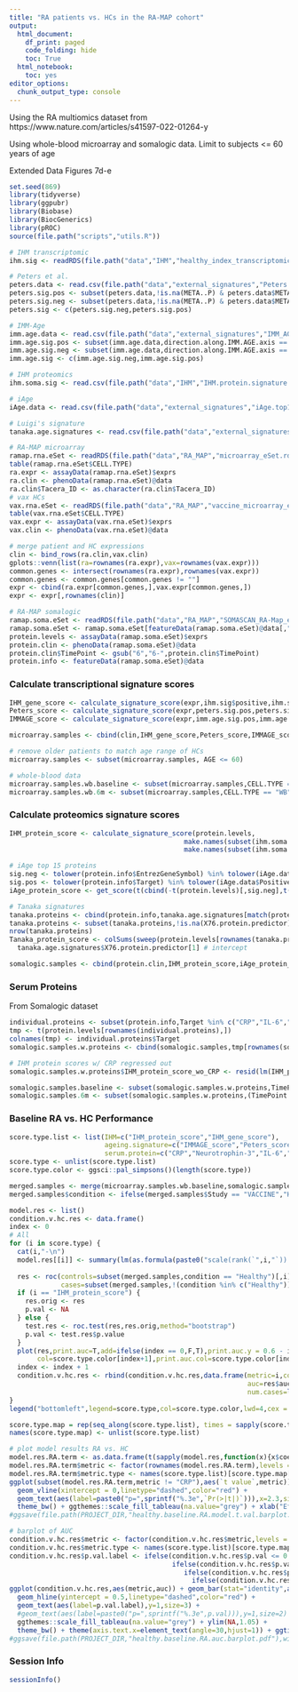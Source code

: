 ---
title: "RA patients vs. HCs in the RA-MAP cohort"
output:
  html_document:
    df_print: paged
    code_folding: hide
    toc: True
  html_notebook:
    toc: yes
editor_options:
  chunk_output_type: console
---

Using the RA multiomics dataset from https://www.nature.com/articles/s41597-022-01264-y

Using whole-blood microarray and somalogic data. Limit to subjects <= 60 years of age

Extended Data Figures 7d-e
```{r setup,message=F}
set.seed(869)
library(tidyverse)
library(ggpubr)
library(Biobase)
library(BiocGenerics)
library(pROC)
source(file.path("scripts","utils.R"))

# IHM transcriptomic
ihm.sig <- readRDS(file.path("data","IHM","healthy_index_transcriptomic_signature_2021_04_19.rds"))

# Peters et al.
peters.data <- read.csv(file.path("data","external_signatures","Peters.Supp.Data.1.gene.age.association.csv"),stringsAsFactors = F)
peters.sig.pos <- subset(peters.data,!is.na(META..P) & peters.data$META.Direction == "+")$NEW.Gene.ID
peters.sig.neg <- subset(peters.data,!is.na(META..P) & peters.data$META.Direction == "-")$NEW.Gene.ID
peters.sig <- c(peters.sig.neg,peters.sig.pos)

# IMM-Age
imm.age.data <- read.csv(file.path("data","external_signatures","IMM_AGE.transcriptional.signature.txt"),sep = "\t")
imm.age.sig.pos <- subset(imm.age.data,direction.along.IMM.AGE.axis == 1)$gene.symbol
imm.age.sig.neg <- subset(imm.age.data,direction.along.IMM.AGE.axis == -1)$gene.symbol
imm.age.sig <- c(imm.age.sig.neg,imm.age.sig.pos)

# IHM proteomics 
ihm.soma.sig <- read.csv(file.path("data","IHM","IHM.protein.signature.txt"),sep = "\t",strip.white = T,stringsAsFactors = F)

# iAge
iAge.data <- read.csv(file.path("data","external_signatures","iAge.top15.contributors.csv"))

# Luigi's signature
tanaka.age.signatures <- read.csv(file.path("data","external_signatures","tanaka.somalogic.age.signatures.csv"))

# RA-MAP microarray
ramap.rna.eSet <- readRDS(file.path("data","RA_MAP","microarray_eSet.rds"))
table(ramap.rna.eSet$CELL.TYPE)
ra.expr <- assayData(ramap.rna.eSet)$exprs
ra.clin <- phenoData(ramap.rna.eSet)@data
ra.clin$Tacera_ID <- as.character(ra.clin$Tacera_ID)
# vax HCs
vax.rna.eSet <- readRDS(file.path("data","RA_MAP","vaccine_microarray_eSet.rds"))
table(vax.rna.eSet$CELL.TYPE)
vax.expr <- assayData(vax.rna.eSet)$exprs
vax.clin <- phenoData(vax.rna.eSet)@data

# merge patient and HC expressions
clin <- bind_rows(ra.clin,vax.clin)
gplots::venn(list(ra=rownames(ra.expr),vax=rownames(vax.expr)))
common.genes <- intersect(rownames(ra.expr),rownames(vax.expr))
common.genes <- common.genes[common.genes != ""]
expr <- cbind(ra.expr[common.genes,],vax.expr[common.genes,])
expr <- expr[,rownames(clin)]

# RA-MAP somalogic
ramap.soma.eSet <- readRDS(file.path("data","RA_MAP","SOMASCAN_RA-Map_eSet.rds"))
ramap.soma.eSet <- ramap.soma.eSet[featureData(ramap.soma.eSet)@data[,"ColCheck"] == "PASS",ramap.soma.eSet$RowCheck == "PASS"]
protein.levels <- assayData(ramap.soma.eSet)$exprs
protein.clin <- phenoData(ramap.soma.eSet)@data
protein.clin$TimePoint <- gsub("6","6-",protein.clin$TimePoint)
protein.info <- featureData(ramap.soma.eSet)@data
```

### Calculate transcriptional signature scores
```{r score,out.width="900px"}
IHM_gene_score <- calculate_signature_score(expr,ihm.sig$positive,ihm.sig$negative)
Peters_score <- calculate_signature_score(expr,peters.sig.pos,peters.sig.neg)
IMMAGE_score <- calculate_signature_score(expr,imm.age.sig.pos,imm.age.sig.neg)

microarray.samples <- cbind(clin,IHM_gene_score,Peters_score,IMMAGE_score)

# remove older patients to match age range of HCs
microarray.samples <- subset(microarray.samples, AGE <= 60)

# whole-blood data
microarray.samples.wb.baseline <- subset(microarray.samples,CELL.TYPE == "WB" & TIME %in% c("Baseline","Visit_1"))
microarray.samples.wb.6m <- subset(microarray.samples,CELL.TYPE == "WB" & TIME %in% c("6-month","Visit_1"))
```

### Calculate proteomics signature scores
```{r score.proteins,out.width="900px"}
IHM_protein_score <- calculate_signature_score(protein.levels,
                                            make.names(subset(ihm.soma.sig,direction == "positive")$SomaId),
                                            make.names(subset(ihm.soma.sig,direction == "negative")$SomaId))

# iAge top 15 proteins
sig.neg <- tolower(protein.info$EntrezGeneSymbol) %in% tolower(iAge.data$Negative) | tolower(protein.info$Target) %in% tolower(iAge.data$Negative) 
sig.pos <- tolower(protein.info$Target) %in% tolower(iAge.data$Positive) | tolower(protein.info$Target) %in% tolower(iAge.data$Positive)
iAge_protein_score <- get_score(t(cbind(-t(protein.levels)[,sig.neg],t(protein.levels)[,sig.pos])))

# Tanaka signatures
tanaka.proteins <- cbind(protein.info,tanaka.age.signatures[match(protein.info$SomaId,tanaka.age.signatures$SOMAID),])
tanaka.proteins <- subset(tanaka.proteins,!is.na(X76.protein.predictor))
nrow(tanaka.proteins)
Tanaka_protein_score <- colSums(sweep(protein.levels[rownames(tanaka.proteins),],1,tanaka.proteins$X76.protein.predictor,"*")) +
  tanaka.age.signatures$X76.protein.predictor[1] # intercept

somalogic.samples <- cbind(protein.clin,IHM_protein_score,iAge_protein_score,Tanaka_protein_score)
```

### Serum Proteins
From Somalogic dataset
```{r single.proteins}
individual.proteins <- subset(protein.info,Target %in% c("CRP","IL-6","MIG","Neurotrophin-3","MIC-1"))
tmp <- t(protein.levels[rownames(individual.proteins),])
colnames(tmp) <- individual.proteins$Target
somalogic.samples.w.proteins <- cbind(somalogic.samples,tmp[rownames(somalogic.samples),])

# IHM protein scores w/ CRP regressed out
somalogic.samples.w.proteins$IHM_protein_score_wo_CRP <- resid(lm(IHM_protein_score ~ CRP,somalogic.samples.w.proteins))

somalogic.samples.baseline <- subset(somalogic.samples.w.proteins,TimePoint == "Baseline")
somalogic.samples.6m <- subset(somalogic.samples.w.proteins,(TimePoint == "6month" & SampleGroup != "HC") | SampleGroup == "HC")
```

### Baseline RA vs. HC Performance
```{r baseline.performance}
score.type.list <- list(IHM=c("IHM_protein_score","IHM_gene_score"),
                        ageing.signature=c("IMMAGE_score","Peters_score","iAge_protein_score","Tanaka_protein_score"),
                        serum.protein=c("CRP","Neurotrophin-3","IL-6","MIG","MIC-1"))
score.type <- unlist(score.type.list)
score.type.color <- ggsci::pal_simpsons()(length(score.type))

merged.samples <- merge(microarray.samples.wb.baseline,somalogic.samples.baseline,by.x="Patient_ID",by.y="Subject_ID",suf=c("",".soma"))
merged.samples$condition <- ifelse(merged.samples$Study == "VACCINE","Healthy","RA")

model.res <- list()
condition.v.hc.res <- data.frame()
index <- 0
# All
for (i in score.type) {
  cat(i,"-\n")
  model.res[[i]] <- summary(lm(as.formula(paste0("scale(rank(`",i,"`)) ~ condition + AGE + SEX + BMI + CRP")),merged.samples))
  
  res <- roc(controls=subset(merged.samples,condition == "Healthy")[,i],
             cases=subset(merged.samples,!(condition %in% c("Healthy")))[,i])
  if (i == "IHM_protein_score") {
    res.orig <- res
    p.val <- NA
  } else {
    test.res <- roc.test(res,res.orig,method="bootstrap")
    p.val <- test.res$p.value
  }
  plot(res,print.auc=T,add=ifelse(index == 0,F,T),print.auc.y = 0.6 - index*0.05,print.auc.x = 0.2,
       col=score.type.color[index+1],print.auc.col=score.type.color[index+1],print.auc.cex=0.75)
  index <- index + 1
  condition.v.hc.res <- rbind(condition.v.hc.res,data.frame(metric=i,condition="RA",
                                                            auc=res$auc,p.val=p.val,
                                                            num.cases=length(res$cases),num.controls=length(res$controls)))
}
legend("bottomleft",legend=score.type,col=score.type.color,lwd=4,cex = 0.5)

score.type.map = rep(seq_along(score.type.list), times = sapply(score.type.list, length))
names(score.type.map) <- unlist(score.type.list)

# plot model results RA vs. HC
model.res.RA.term <- as.data.frame(t(sapply(model.res,function(x){x$coefficients[2,]})))
model.res.RA.term$metric <- factor(rownames(model.res.RA.term),levels = score.type)
model.res.RA.term$metric.type <- names(score.type.list)[score.type.map[model.res.RA.term$metric]]
ggplot(subset(model.res.RA.term,metric != "CRP"),aes(`t value`,metric)) + geom_bar(stat="identity",aes(fill=metric.type)) +
  geom_vline(xintercept = 0,linetype="dashed",color="red") +
  geom_text(aes(label=paste0("p=",sprintf("%.3e",`Pr(>|t|)`))),x=2.3,size=3) + xlim(NA,3) +
  theme_bw() + ggthemes::scale_fill_tableau(na.value="grey") + xlab("Effect Size") + ggtitle("RA vs. HC")
#ggsave(file.path(PROJECT_DIR,"healthy.baseline.RA.model.t.val.barplot.pdf"),width=6,height=4)

# barplot of AUC
condition.v.hc.res$metric <- factor(condition.v.hc.res$metric,levels = score.type)
condition.v.hc.res$metric.type <- names(score.type.list)[score.type.map[condition.v.hc.res$metric]]
condition.v.hc.res$p.val.label <- ifelse(condition.v.hc.res$p.val <= 0.0001,"****",
                                         ifelse(condition.v.hc.res$p.val <= 0.001,"***",
                                            ifelse(condition.v.hc.res$p.val <= 0.01,"**",
                                              ifelse(condition.v.hc.res$p.val <= 0.05,"*","NS"))))  
ggplot(condition.v.hc.res,aes(metric,auc)) + geom_bar(stat="identity",aes(fill=metric.type),alpha=0.75) +
  geom_hline(yintercept = 0.5,linetype="dashed",color="red") +
  geom_text(aes(label=p.val.label),y=1,size=3) +
  #geom_text(aes(label=paste0("p=",sprintf("%.3e",p.val))),y=1,size=2) +
  ggthemes::scale_fill_tableau(na.value="grey") + ylim(NA,1.05) +
  theme_bw() + theme(axis.text.x=element_text(angle=30,hjust=1)) + ggtitle("RA-MAP baseline samples")
#ggsave(file.path(PROJECT_DIR,"healthy.baseline.RA.auc.barplot.pdf"),width=7,height=4)
```

### Session Info
```{r session}
sessionInfo()
```